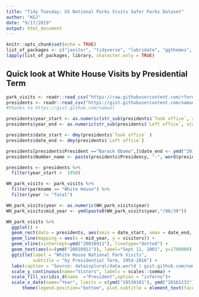 ```yaml
---
title: "Tidy Tuesday: US National Parks Visits Safer Parks Dataset"
author: "KGJ"
date: "9/17/2019"
output: html_document
---
```


```r
knitr::opts_chunk$set(echo = TRUE)
list_of_packages <- c("janitor", "tidyverse", "lubridate", "ggthemes", "RColorBrewer", "rvest")
lapply(list_of_packages, library, character.only = TRUE)
```


## Quick look at White House Visits by Presidential Term
```r
park_visits <- readr::read_csv("https://raw.githubusercontent.com/rfordatascience/tidytuesday/master/data/2019/2019-09-17/national_parks.csv")
presidents <- readr::read_csv("https://gist.githubusercontent.com/namuol/2657233/raw/74135b2637e624848c163759be9cd14ae33f5153/presidents.csv")
#thanks to https://gist.github.com/namuol
```


```r

presidents$year_start <- as.numeric(str_sub(presidents$`Took office`, start= -4) ) -1
presidents$year_end <- as.numeric(str_sub(presidents$`Left office`, start= -4) ) - 1

presidents$date_start <- dmy(presidents$`Took office` ) 
presidents$date_end <- dmy(presidents$`Left office`)

presidents[presidents$President =="Barack Obama",]$date_end <- ymd("20161231")
presidents$Number_name <- paste(presidents$Presidency, "-", word(presidents$President,-1) )

presidents <- presidents %>%
  filter(year_start >  1950)

WH_park_visits <- park_visits %>%  
  filter(parkname == "White House") %>%
  filter(year != "Total")

WH_park_visits$year <- as.numeric(WH_park_visits$year)
WH_park_visits$mid_year <- ymd(paste0(WH_park_visits$year,"/06/30"))
```

```r
WH_park_visits %>%
  ggplot() + 
  geom_rect(data = presidents, aes(xmin = date_start, xmax = date_end, ymin = -Inf, ymax = Inf, fill = Number_name), alpha = 0.4) +
  geom_line(mapping = aes(x = mid_year, y = visitors)) +
  geom_vline(xintercept=ymd("20010911"), linetype="dotted") +
  geom_text(aes(x=(ymd("20010911")), label="Sept 11, 2001", y=1700000),nudge_x= 4.5) +
  ggtitle(label = "White House National Park Visits",
          subtitle = "by Presidential Term, 1954-2016") +
  labs(caption = "Source: dataisplural/data.world | gist.github.com/namuol, h/t  tidytuesday") +
  scale_y_continuous(name="Vistors", labels = scales::comma) +
  scale_fill_viridis_d(name  ="President",option = "inferno")+
  scale_x_date(name="Year", limits = c(ymd("19530101"), ymd("20161231")), expand = expand_scale(mult = c(0.01, 0.01)), date_breaks = "4 year", date_labels = "%Y" ) +
      theme(legend.position="bottom", plot.subtitle = element_text(face = "italic"))

```


